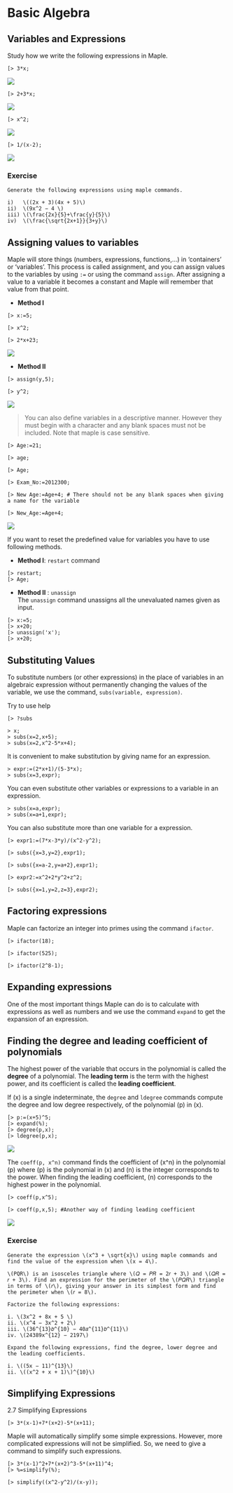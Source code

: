 # Basic Algebra


## Variables and Expressions

Study how we write the following expressions in Maple.


```
[> 3*x;
```
![](figures/Lesson 1/fig50.png)
```
[> 2+3*x;
```
![](figures/Lesson 1/fig51.png)
```
[> x^2;
```
![](figures/Lesson 1/fig52.png)
```
[> 1/(x-2);
```
![](figures/Lesson 1/fig53.png)

### Exercise

```exercise
Generate the following expressions using maple commands.

i)   \((2x + 3)(4x + 5)\)
ii)  \(9x^2 − 4 \)
iii) \(\frac{2x}{5}+\frac{y}{5}\)
iv)  \(\frac{\sqrt{2x+1}}{3+y}\)
```
## Assigning values to variables

Maple will store things (numbers, expressions, functions,…) in ‘containers’ or ‘variables’. 
This process is called assignment, and you can assign values to the variables by using `:=` or using the command `assign`. After assigning a value to a variable it becomes a constant and Maple will remember that value from that point.


- **Method I**
```
[> x:=5;
```

```
[> x^2;
```
```
[> 2*x+23;
```
![](figures/Lesson 1/fig56.png)


- **Method II**

```
[> assign(y,5);
```
```
[> y^2;
```
![](figures/Lesson 1/fig57.png)


> You can also define variables in a descriptive manner. However they must begin with a character and any blank spaces must not be included. Note that maple is case sensitive.


```
[> Age:=21;
```
```
[> age;
```
```
[> Age;
```
```
[> Exam_No:=2012300;
```
```
[> New Age:=Age+4; # There should not be any blank spaces when giving a name for the variable
```

```
[> New_Age:=Age+4;
```
![](figures/Lesson 1/fig59.png)


If you want to reset the predefined value for variables you have to use following methods.

- **Method I**:  `restart` command\
```
[> restart;
[> Age;
```


- **Method II** : `unassign`\
The `unassign` command unassigns all the unevaluated names given as input.
```
[> x:=5;
[> x+20;
[> unassign('x');
[> x+20;
```









## Substituting Values

To substitute numbers (or other expressions) in the place of variables in an algebraic expression without permanently changing the values of the variable, we use the command, 
`subs(variable, expression)`.

Try to use help

```
[> ?subs
```
```
> x;
> subs(x=2,x+5);
> subs(x=2,x^2-5*x+4);
```

It is convenient to make substitution by giving name for an expression.

```
> expr:=(2*x+1)/(5-3*x);
> subs(x=3,expr);
```
You can even substitute other variables or expressions to a variable in an expression.
```
> subs(x=a,expr);
> subs(x=a+1,expr);
```
You can also substitute more than one variable for a expression.


```
[> expr1:=(7*x-3*y)/(x^2-y^2);
```
```
[> subs({x=3,y=2},expr1);
```
```
[> subs({x=a-2,y=a+2},expr1);
```
```
[> expr2:=x^2+2*y^2+z^2;
```
```
[> subs({x=1,y=2,z=3},expr2);
```



## Factoring expressions

Maple can factorize an integer into primes using the command `ifactor`.

```
[> ifactor(18);
```
```
[> ifactor(525);
```
```
[> ifactor(2^8-1);
```


## Expanding expressions

One of the most important things Maple can do is to calculate with expressions as well as numbers and we use the command `expand` to get the expansion of an expression.

## Finding the degree and leading coefficient of polynomials

The highest power of the variable that occurs in the polynomial is called the **degree** of a polynomial. 
The **leading term** is the term with the highest power, and its coefficient is called the **leading coefficient**. 

If \(x\) is a single indeterminate, the `degree` and `ldegree` commands compute the degree and low degree respectively, of the polynomial \(p\) in \(x\).

```
[> p:=(x+5)^5;
[> expand(%);
[> degree(p,x);
[> ldegree(p,x);
```

![](figures/Lesson 1/fig54.png)

The `coeff(p, x^n)` command finds the coefficient of \(x^n\) in the polynomial \(p\) where \(p\) is the 
polynomial in \(x\) and \(n\) is the integer corresponds to the power. When finding the leading coefficient, \(n\) corresponds to the highest power in the polynomial.

```
[> coeff(p,x^5);
```

```
[> coeff(p,x,5); #Another way of finding leading coefficient
```
![](figures/Lesson 1/fig55.png)


### Exercise

```exercise
Generate the expression \(x^3 + \sqrt{x}\) using maple commands and find the value of the expression when \(x = 4\).
```

```exercise
\(PQR\) is an isosceles triangle where \(𝑄 = 𝑃𝑅 = 2𝑟 + 3\) and \(𝑄𝑅 = 𝑟 + 3\). Find an expression for the perimeter of the \(𝑃𝑄𝑅\) triangle in terms of \(𝑟\), giving your answer in its simplest form and find the perimeter when \(𝑟 = 8\).
```

```exercise
Factorize the following expressions:

i. \(3x^2 + 8x + 5 \)
ii. \(x^4 − 3x^2 + 2\)
iii. \(36^{13}𝑏^{10} − 40𝑎^{11}𝑏^{11}\)
iv. \(24389x^{12} − 2197\)
```

```exercise
Expand the following expressions, find the degree, lower degree and the leading coefficients.

i. \((5x − 11)^{13}\)
ii. \((x^2 + x + 1)\)^{10}\)
```


## Simplifying Expressions

2.7 Simplifying Expressions
```
[> 3*(x-1)+7*(x+2)-5*(x+11);
```
Maple will automatically simplify some simple expressions. However, more complicated expressions will not be simplified. So, we need to give a command to simplify such expressions.

```
[> 3*(x-1)^2+7*(x+2)^3-5*(x+11)^4;
[> %=simplify(%);
```

```
[> simplify((x^2-y^2)/(x-y));
```